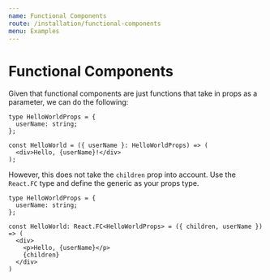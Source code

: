 ```yaml
---
name: Functional Components
route: /installation/functional-components
menu: Examples
---
```


# Functional Components
Given that functional components are just functions that take in props as a parameter, we can do the following:

```tsx
type HelloWorldProps = {
  userName: string;
};

const HelloWorld = ({ userName }: HelloWorldProps) => (
  <div>Hello, {userName}!</div>
);
```

However, this does not take the `children` prop into account. Use the `React.FC` type and define the generic as your props type.

```tsx
type HelloWorldProps = {
  userName: string;
};

const HelloWorld: React.FC<HelloWorldProps> = ({ children, userName }) => (
  <div>
    <p>Hello, {userName}</p>
    {children}
  </div>
)
```
